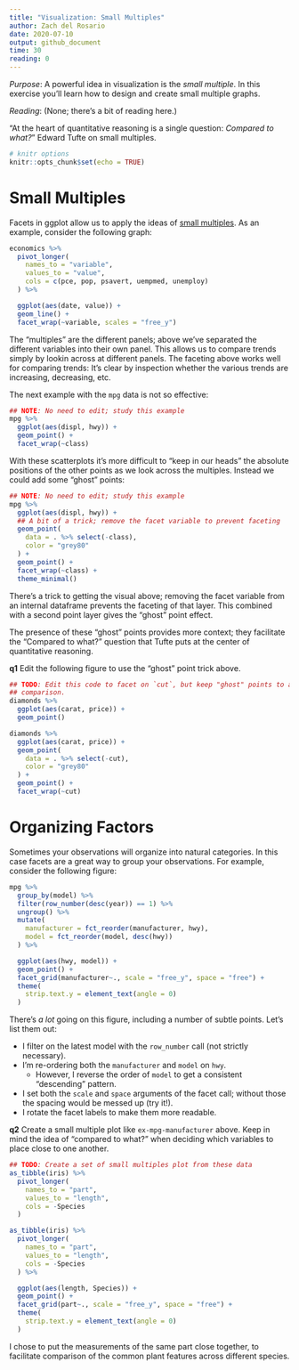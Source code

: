 ```yaml
---
title: "Visualization: Small Multiples"
author: Zach del Rosario
date: 2020-07-10
output: github_document
time: 30
reading: 0
---
```


*Purpose*: A powerful idea in visualization is the *small multiple*. In this exercise you'll learn how to design and create small multiple graphs.

*Reading*: (None; there's a bit of reading here.)

"At the heart of quantitative reasoning is a single question: *Compared to
what?*" Edward Tufte on small multiples.

```r
# knitr options
knitr::opts_chunk$set(echo = TRUE)
```

# Small Multiples
<!-- -------------------------------------------------- -->

Facets in ggplot allow us to apply the ideas of [small
multiples](https://en.wikipedia.org/wiki/Small_multiple). As an example,
consider the following graph:

```r
economics %>%
  pivot_longer(
    names_to = "variable",
    values_to = "value",
    cols = c(pce, pop, psavert, uempmed, unemploy)
  ) %>%

  ggplot(aes(date, value)) +
  geom_line() +
  facet_wrap(~variable, scales = "free_y")
```

The "multiples" are the different panels; above we've separated the different variables into their own panel. This allows us to compare trends simply by lookin across at different panels. The faceting above works well for comparing trends: It's clear by inspection whether the various trends are increasing, decreasing, etc.

The next example with the `mpg` data is not so effective:

```r
## NOTE: No need to edit; study this example
mpg %>%
  ggplot(aes(displ, hwy)) +
  geom_point() +
  facet_wrap(~class)
```

With these scatterplots it's more difficult to "keep in our heads" the absolute positions of the other points as we look across the multiples. Instead we could add some "ghost" points:

```r
## NOTE: No need to edit; study this example
mpg %>%
  ggplot(aes(displ, hwy)) +
  ## A bit of a trick; remove the facet variable to prevent faceting
  geom_point(
    data = . %>% select(-class),
    color = "grey80"
  ) +
  geom_point() +
  facet_wrap(~class) +
  theme_minimal()
```

There's a trick to getting the visual above; removing the facet variable from an internal dataframe prevents the faceting of that layer. This combined with a second point layer gives the "ghost" point effect.

The presence of these "ghost" points provides more context; they facilitate the "Compared to what?" question that Tufte puts at the center of quantitative reasoning.

__q1__ Edit the following figure to use the "ghost" point trick above.

```r
## TODO: Edit this code to facet on `cut`, but keep "ghost" points to aid in
## comparison.
diamonds %>%
  ggplot(aes(carat, price)) +
  geom_point()
```

<!-- solution-begin -->
```r
diamonds %>%
  ggplot(aes(carat, price)) +
  geom_point(
    data = . %>% select(-cut),
    color = "grey80"
  ) +
  geom_point() +
  facet_wrap(~cut)
```
<!-- solution-end -->

# Organizing Factors
<!-- -------------------------------------------------- -->

Sometimes your observations will organize into natural categories. In this case facets are a great way to group your observations. For example, consider the following figure:

```r
mpg %>%
  group_by(model) %>%
  filter(row_number(desc(year)) == 1) %>%
  ungroup() %>%
  mutate(
    manufacturer = fct_reorder(manufacturer, hwy),
    model = fct_reorder(model, desc(hwy))
  ) %>%

  ggplot(aes(hwy, model)) +
  geom_point() +
  facet_grid(manufacturer~., scale = "free_y", space = "free") +
  theme(
    strip.text.y = element_text(angle = 0)
  )
```

There's *a lot* going on this figure, including a number of subtle points. Let's list them out:

- I filter on the latest model with the `row_number` call (not strictly necessary).
- I'm re-ordering both the `manufacturer` and `model` on `hwy`.
  - However, I reverse the order of `model` to get a consistent "descending" pattern.
- I set both the `scale` and `space` arguments of the facet call; without those the spacing would be messed up (try it!).
- I rotate the facet labels to make them more readable.

__q2__ Create a small multiple plot like `ex-mpg-manufacturer` above. Keep in mind the idea of "compared to what?" when deciding which variables to place close to one another.

```r
## TODO: Create a set of small multiples plot from these data
as_tibble(iris) %>%
  pivot_longer(
    names_to = "part",
    values_to = "length",
    cols = -Species
  )
```

<!-- solution-begin -->
```r
as_tibble(iris) %>%
  pivot_longer(
    names_to = "part",
    values_to = "length",
    cols = -Species
  ) %>%

  ggplot(aes(length, Species)) +
  geom_point() +
  facet_grid(part~., scale = "free_y", space = "free") +
  theme(
    strip.text.y = element_text(angle = 0)
  )
```

I chose to put the measurements of the same part close together, to facilitate
comparison of the common plant features across different species.
<!-- solution-end -->

<!-- include-exit-ticket -->
